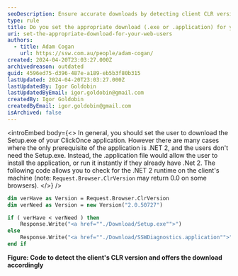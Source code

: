 ```yaml
---
seoDescription: Ensure accurate downloads by detecting client CLR versions and offering Setup.exe or .application files accordingly.
type: rule
title: Do you set the appropriate download (.exe or .application) for your web users?
uri: set-the-appropriate-download-for-your-web-users
authors:
  - title: Adam Cogan
    url: https://ssw.com.au/people/adam-cogan/
created: 2024-04-20T23:03:27.000Z
archivedreason: outdated
guid: 4596ed75-d396-487e-a189-eb5b3f80b315
lastUpdated: 2024-04-20T23:03:27.000Z
lastUpdatedBy: Igor Goldobin
lastUpdatedByEmail: igor.goldobin@gmail.com
createdBy: Igor Goldobin
createdByEmail: igor.goldobin@gmail.com
isArchived: false
---
```


<introEmbed
  body={<>
In general, you should set the user to download the Setup.exe of your ClickOnce application. However there are many cases where the only prerequisite of the application is .NET 2, and the users don't need the Setup.exe. Instead, the .application file would allow the user to install the application, or run it instantly if they already have .Net 2. The following code allows you to check for the .NET 2 runtime on the client's machine (note: `Request.Browser.ClrVersion` may return 0.0 on some browsers).
  </>}
/>
```vb
dim verHave as Version = Request.Browser.ClrVersion
dim verNeed as Version = new Version("2.0.50727")

if ( verHave < verNeed ) then
    Response.Write("<a href=""./Download/Setup.exe"">")
else
    Response.Write("<a href=""./Download/SSWDiagnostics.application"">")
end if
```

**Figure: Code to detect the client's CLR version and offers the download accordingly**
